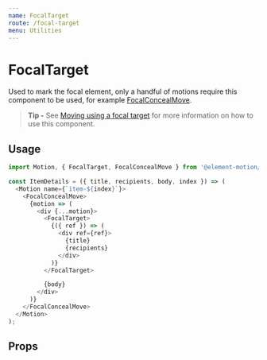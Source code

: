 ```yaml
---
name: FocalTarget
route: /focal-target
menu: Utilities
---
```



# FocalTarget

Used to mark the focal element,
only a handful of motions require this component to be used,
for example [FocalConcealMove](/focal-conceal-move).

> **Tip -** See [Moving using a focal target](/advanced-usage#moving-using-a-focal-target) for more information on how to use this component.

## Usage

```js
import Motion, { FocalTarget, FocalConcealMove } from '@element-motion/core';

const ItemDetails = ({ title, recipients, body, index }) => (
  <Motion name={`item-${index}`}>
    <FocalConcealMove>
      {motion => (
        <div {...motion}>
          <FocalTarget>
            {({ ref }) => (
              <div ref={ref}>
                {title}
                {recipients}
              </div>
            )}
          </FocalTarget>

          {body}
        </div>
      )}
    </FocalConcealMove>
  </Motion>
);
```

## Props

<Props of={FocalTarget} />
